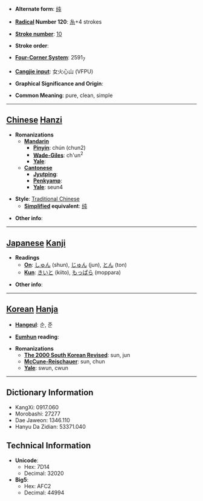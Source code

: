 * '''Alternate form''': [[纯]]

* '''[[Wiktionary:Chinese radical index| Radical]] Number 120''': [[Wiktionary:Chinese radical index 糸|糸]]+4 strokes

* '''[[Wiktionary:Chinese total strokes index|Stroke number]]''': [[Wiktionary:Chinese total strokes index 10|10]]

* '''Stroke order''': 

* '''[[Wiktionary:Chinese four corner index|Four-Corner System]]''': 2591<sub>7</sub>

* '''[[Wiktionary:Chinese Cangjie index|Cangjie input]]''': 女火心山 (VFPU)

* '''Graphical Significance and Origin''': 

* '''Common Meaning''': pure, clean, simple

----

== [[Chinese]] [[Hanzi]] ==

* '''Romanizations'''
** '''[[Mandarin]]'''
*** '''[[Pinyin]]''': chún (chun2)
*** '''[[Wade-Giles]]''': ch'un<sup>2</sup>
*** '''[[Yale]]''': 
** '''[[Cantonese]]'''
*** '''[[Jyutping]]''':
*** '''[[Penkyamp]]''': 
*** '''[[Yale]]''': seun4

* '''Style''': [[Traditional Chinese]] 
** '''[[Simplified Chinese|Simplified]] equivalent''': [[纯]]

* '''Other info''': 

----

== [[Japanese]] [[Kanji]] ==

* '''Readings'''
** '''[[On]]''': [[しゅん]] (shun), [[じゅん]] (jun), [[とん]] (ton)
** '''[[Kun]]''': [[きいと]] (kiito), [[もっぱら]] (moppara)

* '''Other info''':  

----

== [[Korean]] [[Hanja]] ==

* '''[[Hangeul]]''': 순, 준

* '''[[Eumhun]] reading''': 

* '''Romanizations'''
** '''[[The 2000 South Korean Revised Romanization|The 2000 South Korean Revised]]''': sun, jun
** '''[[McCune-Reischauer]]''': sun, chun
** '''[[Yale]]''': swun, cwun

----

== Dictionary Information ==

* KangXi: 0917.060
* Morobashi: 27277
* Dae Jaweon: 1346.110
* Hanyu Da Zidian: 53371.040

== Technical Information ==

* '''Unicode''':
** Hex: 7D14
** Decimal: 32020
* '''Big5''':
** Hex: AFC2
** Decimal: 44994